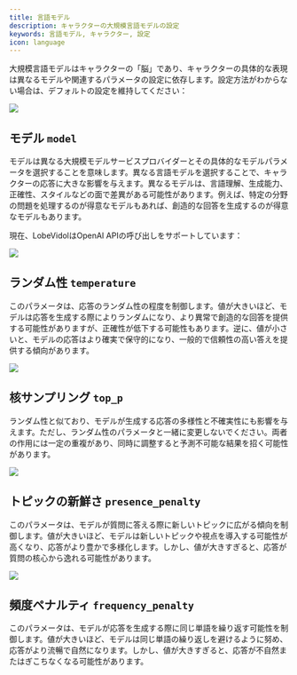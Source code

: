 ```yaml
---
title: 言語モデル
description: キャラクターの大規模言語モデルの設定
keywords: 言語モデル, キャラクター, 設定
icon: language
---
```


大規模言語モデルはキャラクターの「脳」であり、キャラクターの具体的な表現は異なるモデルや関連するパラメータの設定に依存します。設定方法がわからない場合は、デフォルトの設定を維持してください：

<Frame>
  <img src="https://oss.vidol.chat/assets/b06dd07d8e75cbc2e64e2d0c445429c5.webp" />
</Frame>

## モデル `model`

モデルは異なる大規模モデルサービスプロバイダーとその具体的なモデルパラメータを選択することを意味します。異なる言語モデルを選択することで、キャラクターの応答に大きな影響を与えます。異なるモデルは、言語理解、生成能力、正確性、スタイルなどの面で差異がある可能性があります。例えば、特定の分野の問題を処理するのが得意なモデルもあれば、創造的な回答を生成するのが得意なモデルもあります。

現在、LobeVidolはOpenAI APIの呼び出しをサポートしています：

<Frame>
  <img src="https://oss.vidol.chat/assets/9af319fc4c0efadfa618717f0b288efb.webp" />
</Frame>

## ランダム性 `temperature`

このパラメータは、応答のランダム性の程度を制御します。値が大きいほど、モデルは応答を生成する際によりランダムになり、より異常で創造的な回答を提供する可能性がありますが、正確性が低下する可能性もあります。逆に、値が小さいと、モデルの応答はより確実で保守的になり、一般的で信頼性の高い答えを提供する傾向があります。

<Frame>
  <img src="https://oss.vidol.chat/assets/6b77fecaccb3197109f2452be32296ec.webp" />
</Frame>

## 核サンプリング `top_p`

ランダム性と似ており、モデルが生成する応答の多様性と不確実性にも影響を与えます。ただし、ランダム性のパラメータと一緒に変更しないでください。両者の作用には一定の重複があり、同時に調整すると予測不可能な結果を招く可能性があります。

<Frame>
  <img src="https://oss.vidol.chat/assets/08745c737fed9b2aa0cba328a991872a.webp" />
</Frame>

## トピックの新鮮さ `presence_penalty`

このパラメータは、モデルが質問に答える際に新しいトピックに広がる傾向を制御します。値が大きいほど、モデルは新しいトピックや視点を導入する可能性が高くなり、応答がより豊かで多様化します。しかし、値が大きすぎると、応答が質問の核心から逸れる可能性があります。

<Frame>
  <img src="https://oss.vidol.chat/assets/e0db6bf8da7992325748741eb12db0df.webp" />
</Frame>

## 頻度ペナルティ `frequency_penalty`

このパラメータは、モデルが応答を生成する際に同じ単語を繰り返す可能性を制御します。値が大きいほど、モデルは同じ単語の繰り返しを避けるように努め、応答がより流暢で自然になります。しかし、値が大きすぎると、応答が不自然またはぎこちなくなる可能性があります。

